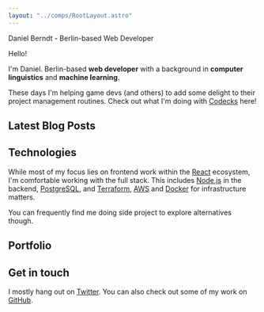 ```yaml
---
layout: "../comps/RootLayout.astro"
---
```



<HiddenH1>Daniel Berndt - Berlin-based Web Developer</HiddenH1>
<section>
<HelloH2>Hello!</HelloH2>

I'm Daniel. Berlin-based **web developer** with a background in
**computer linguistics** and **machine learning**.

These days I'm helping game devs (and others) to add some delight to their project management routines. Check out what I'm doing with [Codecks](https://www.codecks.io) here!

</section>

<section>

## Latest Blog Posts

<LatestPosts />

</section>

<section>

## Technologies

While most of my focus lies on frontend work within the [React](https://reactjs.org/) ecosystem, I'm comfortable working with the full stack. This includes [Node.js](https://nodejs.org/) in the backend, [PostgreSQL](https://www.postgresql.org/), and [Terraform](https://www.terraform.io/), [AWS](https://aws.amazon.com/) and [Docker](https://www.docker.com/) for infrastructure matters.

You can frequently find me doing side project to explore alternatives though.

</section>

<section>

## Portfolio

<Col sp={6}>
<Tile
  date="2015 -"
  title="Codecks"
  url="https://www.codecks.io"
  description="Community-driven project management for game developers."
/>

<Tile
  date="2017"
  title="Homepage for DB International Operations"
  url="https://io.deutschebahn.com"
  description="One example of my WordPress work."
/>

<Tile
  date="2013 - 2014"
  title="Patience"
  description="Assisting experts to teach online."
/>

<Tile
  date="2012 - 2013"
  title="Jura Online"
  url="https://jura-online.de"
  description="Learning platform for German law students."
/>

<Tile
  date="2010 - "
  title="piq"
  url="https://piq.codeus.net"
  description="Pixel art community. My first big web app. The website was completely redone in 2018."
/>
</Col>

</section>

<section>

## Get in touch

I mostly hang out on [Twitter](https://twitter.com/D40B). You can also check out some of my work on [GitHub](https://github.com/danielberndt).

</section>
